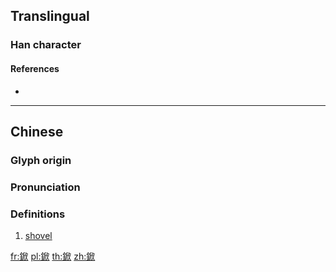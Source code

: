 {{character info/new}}
{{also|锨}}
==Translingual==

===Han character===
{{Han char|rn=167|rad=金|as=08|sn=16|four=|canj=CHLO,XCHLO|ids=⿰金欣}}

====References====
* {{Han ref|kx=1313.051|hdz=64222.060|uh=9341|ud=37697}}

----

==Chinese==
{{zh-forms|s=锨}}

===Glyph origin===
{{Han etym}}

===Pronunciation===
{{zh-pron
|m=xiān
|c=him1,hin1
|mc=
|oc=y
|ma=
|cat=n
}}

===Definitions===
{{zh-hanzi}}

# [[shovel]]

[[fr:鍁]]
[[pl:鍁]]
[[th:鍁]]
[[zh:鍁]]